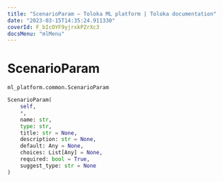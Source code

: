 ```yaml
---
title: "ScenarioParam — Toloka ML platform | Toloka documentation"
date: "2023-03-15T14:35:24.911330"
coverId: F_bIcOYF9yjrxkPZrXc3
docsMenu: "mlMenu"
---
```


# ScenarioParam

`ml_platform.common.ScenarioParam`

```python
ScenarioParam(
    self,
    *,
    name: str,
    type: str,
    title: str = None,
    description: str = None,
    default: Any = None,
    choices: List[Any] = None,
    required: bool = True,
    suggest_type: str = None
)
```